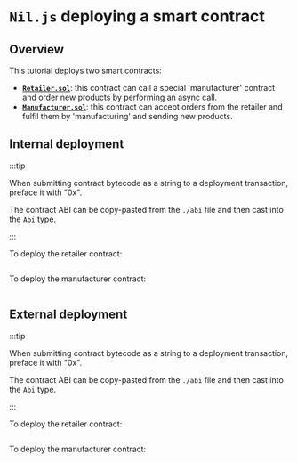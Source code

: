 # `Nil.js` deploying a smart contract

## Overview

This tutorial deploys two smart contracts:

* [**`Retailer.sol`**](https://github.com/NilFoundation/nil/blob/main/docs/tests/Retailer.sol): this contract can call a special 'manufacturer' contract and order new products by performing an async call.
* [**`Manufacturer.sol`**](https://github.com/NilFoundation/nil/blob/main/docs/tests/Manufacturer.sol): this contract can accept orders from the retailer and fulfil them by 'manufacturing' and sending new products.

## Internal deployment

:::tip

When submitting contract bytecode as a string to a deployment transaction, preface it with "0x".

The contract ABI can be copy-pasted from the `./abi` file and then cast into the `Abi` type.

:::

To deploy the retailer contract:

```ts showLineNumbers file=../../tests/working-with-smart-contracts-niljs.test.mjs start=startInternalDeployOfRetailer end=endInternalDeployOfRetailer
```

To deploy the manufacturer contract:

```ts showLineNumbers file=../../tests/working-with-smart-contracts-niljs.test.mjs start=startInternalDeployOfManufacturer end=endInternalDeployOfManufacturer
```

## External deployment

:::tip

When submitting contract bytecode as a string to a deployment transaction, preface it with "0x".

The contract ABI can be copy-pasted from the `./abi` file and then cast into the `Abi` type.

:::

To deploy the retailer contract:

```ts showLineNumbers file=../../tests/working-with-smart-contracts-niljs.test.mjs start=startExternalDeployOfRetailer end=endExternalDeployOfRetailer
```

To deploy the manufacturer contract:

```ts showLineNumbers file=../../tests/working-with-smart-contracts-niljs.test.mjs start=startExternalDeployOfManufacturer end=endExternalDeployOfManufacturer
```
